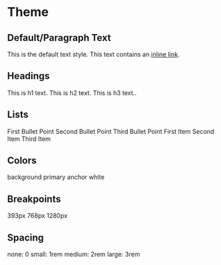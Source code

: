 
<Meta title="Themes/Default" />

# Theme

## Default/Paragraph Text
<Canvas>
  <Story name="Default/Paragraph Text">
    <Text>This is the default text style.</Text>
    <Text>This text contains an <a href="https://www.mclairdfamily.com/">inline link</a>.</Text>
  </Story>
</Canvas>

## Headings
<Canvas>
  <Story name="Headings">
    <Text as="h1">This is h1 text.</Text>
    <Text as="h2">This is h2 text.</Text>
    <Text as="h3">This is h3 text..</Text>
  </Story>
</Canvas>

## Lists
<Canvas>
  <Story name="Unordered List">
    <Box as="ul">
      <Text as="li">First Bullet Point</Text>
      <Text as="li">Second Bullet Point</Text>
      <Text as="li">Third Bullet Point</Text>
    </Box>
  </Story>
</Canvas>

<Canvas>
  <Story name="Ordered List">
    <Box as="ol">
      <Text as="li">First Item</Text>
      <Text as="li">Second Item</Text>
      <Text as="li">Third Item</Text>
    </Box>
  </Story>
</Canvas>

## Colors
<Canvas>
  <Story name="Colors">
    <Box sx={{ p: '1rem', backgroundColor: 'background' }}>
      <Text>background</Text>
    </Box>
    <Box sx={{ p: '1rem', backgroundColor: 'primary' }}>
      <Text sx={{ color: 'white' }}>primary</Text>
    </Box>
    <Box sx={{ p: '1rem', backgroundColor: 'anchor' }}>
      <Text sx={{ color: 'white' }}>anchor</Text>
    </Box>
    <Box sx={{ p: '1rem', backgroundColor: 'white' }}>
      <Text>white</Text>
    </Box>
  </Story>
</Canvas>

## Breakpoints
<Canvas>
  <Story name="Breakpoints">
    <Box sx={{ p: '1rem' }}><Text>393px</Text></Box>
    <Box sx={{ p: '1rem' }}><Text>768px</Text></Box>
    <Box sx={{ p: '1rem' }}><Text>1280px</Text></Box>
  </Story>
</Canvas>

## Spacing
<Canvas>
  <Story name="Spacing">
    <Box sx={{ p: '1rem' }}><Text>none: 0</Text></Box>
    <Box sx={{ p: '1rem' }}><Text>small: 1rem</Text></Box>
    <Box sx={{ p: '1rem' }}><Text>medium: 2rem</Text></Box>
    <Box sx={{ p: '1rem' }}><Text>large: 3rem</Text></Box>
  </Story>
</Canvas>